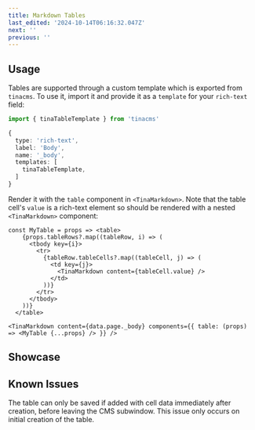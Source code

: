 ```yaml
---
title: Markdown Tables
last_edited: '2024-10-14T06:16:32.047Z'
next: ''
previous: ''
---
```


## Usage

<WarningCallout body="This is legacy and no longer maintained. The rich-text editor now supports tables natively." />

Tables are supported through a custom template which is exported from `tinacms`. To use it, import it and provide it as a `template` for your `rich-text` field:

```ts
import { tinaTableTemplate } from 'tinacms'

{
  type: 'rich-text',
  label: 'Body',
  name: '_body',
  templates: [
    tinaTableTemplate,
  ]
}
```

Render it with the `table` component in `<TinaMarkdown>`. Note that the table cell's `value` is a rich-text element so should be rendered with a nested `<TinaMarkdown>` component:

```tsx
const MyTable = props => <table>
    {props.tableRows?.map((tableRow, i) => (
      <tbody key={i}>
        <tr>
          {tableRow.tableCells?.map((tableCell, j) => (
            <td key={j}>
              <TinaMarkdown content={tableCell.value} />
            </td>
          ))}
        </tr>
      </tbody>
    ))}
  </table>

<TinaMarkdown content={data.page._body} components={{ table: (props) => <MyTable {...props} /> }} />
```

## Showcase

<WebmEmbed embedSrc="/img/docs/reference/cells-and-rows.webm"/>

## Known Issues

The table can only be saved if added with cell data immediately after creation, before leaving the CMS subwindow. This issue only occurs on initial creation of the table.
